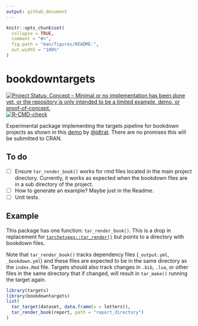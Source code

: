 ```yaml
---
output: github_document
---
```


<!-- README.md is generated from README.Rmd. Please edit that file -->

```r
knitr::opts_chunk$set(
  collapse = TRUE,
  comment = "#>",
  fig.path = "man/figures/README-",
  out.width = "100%"
)
```

# bookdowntargets

<!-- badges: start -->
[![Project Status: Concept – Minimal or no implementation has been done yet, or the repository is only intended to be a limited example, demo, or proof-of-concept.](https://www.repostatus.org/badges/latest/concept.svg)](https://www.repostatus.org/#concept)
[![R-CMD-check](https://github.com/mps9506/bookdowntargets/actions/workflows/R-CMD-check.yaml/badge.svg)](https://github.com/mps9506/bookdowntargets/actions/workflows/R-CMD-check.yaml)
<!-- badges: end -->

Experimental package implementing the targets pipeline for
bookdown projects as shown in this 
[demo](https://github.com/jdtrat/tar-render-book-demo) by 
[@jdtrat](https://github.com/jdtrat).
There are no promises this will be submitted to CRAN.

## To do

- [ ] Ensure `tar_render_book()` works for rmd files located in the 
      main project directory. Currently, it works as expected when 
      the bookdown files are in a sub directory of the project.
- [ ] How to generate an example? Maybe just in the Readme.
- [ ] Unit tests.

## Example

This package has one function: `tar_render_book()`. This is a drop in
replacement for [`tarchetypes::tar_render()`](https://github.com/ropensci/tarchetypes) 
but points to a directory with bookdown files.

Note that `tar_render_book()` tracks dependency files (`_output.yml`, `_bookdown.yml`)
and these files are expected to be in the same directory as the `index.Rmd` file.
Targets should also track changes in `.bib`, `.lua`, or other files in the same
directory that if changed, will result in `tar_make()` running the target again.

```r
library(targets)
library(bookdowntargets)
list(
  tar_target(dataset, data.frame(x = letters)),
  tar_render_book(report, path = "report_directory")
)
```

